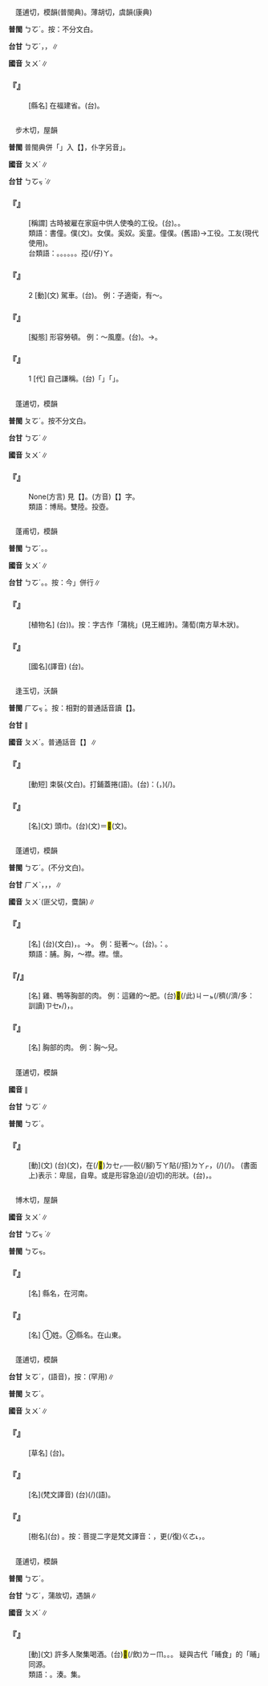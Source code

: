 
=={{ruby|莆|ㄆㄨˊ}}==

　蓬逋切，模韻(普閩典)。薄胡切，虞韻(康典)

'''普閩''' <rt>ㄅㆦˊ</rt>{{ruby|、|ㄆㆦˊ}}。按：不分文白。

'''台甘''' <rt>ㄅㆦˊ</rt>{{ruby|。|ㄏㄨˋ}}，{{ruby|<mark>&#xf907e;</mark>|ㄐㄧㄚㆴ}}{{ruby|莆|ㄏㄨˋ}}，{{ruby|瑞|ㄙㄨㄧ˫}}{{ruby|草|ㄘㄠˋ}}∥

'''國音''' <rt>ㄆㄨˊ</rt>{{ruby|。|ㄈㄨˇ}}∥

    

==='''『{{ruby|莆|ㄆㄨˊ}}{{ruby|田|ㄊㄧㄢˊ}}』'''===
: [縣名] 在福建省。(台){{ruby|莆|ㄅㆦˊ}}{{ruby|田|ㄘㄢˊ}}。
    

=={{ruby|僕|ㄆㄨˊ}}==

　步木切，屋韻

'''普閩''' 普閩典併「{{ruby|僕|ㄅㆦㆶ ͘}}」入【{{ruby|仆|ㄅㆦㆶ ͘}}】，仆字另音{{ruby|「|ㄆㄨ}}」。

'''國音''' <rt>ㄆㄨˊ</rt>∥

'''台甘''' <rt>ㄅㆦㆶ ͘</rt>∥

    

==='''『{{ruby|僕|ㄆㄨˊ}}{{ruby|人|ㄖㄣˊ}}』'''===
: [稱謂] 古時被雇在家庭中供人使喚的工役。(台){{ruby|奴|ㄌㆦˊ}}{{ruby|/|ㄋㆦˊ}}{{ruby|僕|ㄅㆦㆶ ͘}}。{{ruby|奴|ㄌㆦˊ}}{{ruby|/|ㄋㆦˊ}}{{ruby|才|ㄗㄞˊ}}。
:類語：書僮。僕{{ruby|從|ㄗㄨㄥˋ}}(文)。女僕。奚奴。奚童。僮僕。(舊語)→工役。工友(現代使用)。
:
:台類語：{{ruby|當|ㄉㆭ}}{{ruby|差|ㄘㆤ}}。{{ruby|長|ㄉㆭˊ}}{{ruby|工|ㄍㄤ}}。{{ruby|倩|ㄑㄧㆩ˪}}{{ruby|丌|ㆤ}}。{{ruby|老|ㄌㄠ˫}}{{ruby|婆|ㄅㄜˊ}}。{{ruby|奴|ㄌㆦˊ}}{{ruby|才|ㄗㄞˊ}}。{{ruby|查|ㄗㄚ}}{{ruby|某|ㆠㆦˋ}}{{ruby|囝|ㄍㄢˋ}}。{{ruby|<mark>&#xffb51;</mark>|ㆣㄧㄣˋ}}孲(/仔)<rt>ㄚ</rt>{{ruby|工|ㄍㄤ}}。
:
    

==='''『{{ruby|僕|ㄆㄨˊ}}』'''===
:2  [動](文) 駕車。(台){{ruby|駛|ㄙㄞˋ}}{{ruby|車|ㄑㄧㄚ}}。 例：子適衛，{{ruby|冉|ㄖㄢˇ}}有～。
    

==='''『{{ruby|僕|ㄆㄨˊ}}{{ruby|僕|ㄆㄨˊ}}』'''===
: [擬態] 形容勞頓。 例：～風塵。(台){{ruby|風|ㄏㆲ}}{{ruby|飛|ㄅㆤ}}{{ruby|/|ㄅㄨㆤ}}{{ruby|沙|ㄙㄨㄚ}}{{ruby|埲|ㄆㆲ˫}}{{ruby|埲|ㄆㆲ˫}}{{ruby|坱|ㄧㄥ}}。→{{ruby|形|ㄏㄧㄥˊ}}{{ruby|容|ㄧㆲˊ}}{{ruby|旅|ㄌㄨˋ}}{{ruby|/|ㄌㄧˋ}}{{ruby|行|ㄏㄧㄥˊ}}{{ruby|中|ㄉㄧㆲ}}{{ruby|受|ㄒㄧㄨ˫}}{{ruby|苦|ㄎㆦˋ}}{{ruby|疲|ㄆㄧˊ}}{{ruby|勞|ㄌㄜˊ}}{{ruby|丌|ㆤ}}{{ruby|狀|ㄗㆲ˫}}{{ruby|況|ㄏㆲˋ}}。
    

==='''『{{ruby|僕|ㄆㄨˊ}}』'''===
:1  [代] 自己謙稱。(台){{ruby|書|ㄙㄨ}}{{ruby|面|ㆠㄧㄢ˫}}{{ruby|上|ㄒㄧㆲ˫}}{{ruby|自|ㄗㄨ˫}}{{ruby|謙|ㄎㄧㆰ}}{{ruby|稱|ㄑㄧㄥ}}「{{ruby|僕|ㄅㆦㆶ ͘}}」{{ruby|代|ㄉㄞ˫}}{{ruby|替|ㄊㄨㆤ˪}}{{ruby|/|ㄊㆤ˪}}{{ruby|講|ㄍㆲˋ}}「{{ruby|我|ㆣㄨㄚˋ}}」。
    

=={{ruby|蒱|ㄆㄨˊ}}==

　蓬逋切，模韻

'''普閩''' <rt>ㄆㆦˊ</rt>{{ruby|、|ㄅㆦˊ}}。按不分文白。

'''台甘''' <rt>ㄅㆦˊ</rt>∥

'''國音''' <rt>ㄆㄨˊ</rt>∥

    

==='''『{{ruby|摴|ㄕㄨ}}{{ruby|蒱|ㄆㄨˊ}}』'''===
: None(方言) 見【{{ruby|摴|ㄕㄨ}}】。(方音)【{{ruby|摴|ㄔㄨ}}】字。
:類語：博局。雙陸。投壺。
:
    

=={{ruby|葡|ㄆㄨˊ}}==

　蓬甫切，模韻

'''普閩''' <rt>ㄅㆦˊ</rt>。{{ruby|(俗)|ㄆㄨˊ}}。

'''國音''' <rt>ㄆㄨˊ</rt>∥

'''台甘''' <rt>ㄅㆦˊ</rt>。{{ruby|(語)|ㄆㄨˊ}}。按：今{{ruby|「|ㄆㄨˊ}}{{ruby|/|ㄆㄜˊ}}」併行∥

    

==='''『{{ruby|葡|ㄆㄨˊ}}{{ruby|萄|·ㄊㄠˊ}}』'''===
: [植物名] (台){{ruby|葡|ㄆㄜˊ}}{{ruby|/|ㄆㄨˊ}}{{ruby|萄|ㄉㄜˊ}})。按：字古作「蒲桃」(見王維詩)。蒲萄(南方草木狀)。
    

==='''『{{ruby|葡|ㄆㄨˊ}}{{ruby|萄|ㄊㄠˊ}}{{ruby|牙|ㄧㄚˊ}}』'''===
: [國名](譯音) (台){{ruby|葡|ㄆㄜˊ}}{{ruby|萄|ㄉㄜˊ}}{{ruby|牙|ㆣㄚˊ}}。
    

=={{ruby|襆|ㄆㄨˊ}}==

　逢玉切，沃韻

'''普閩''' <rt>ㄏㆦㆶ ͘</rt>。按：相對的普通話音讀【{{ruby|襆|ㄈㄨˊ}}】。

'''台甘''' {{ruby|(文)|ㄅㆦㆶ}}∥

'''國音''' <rt>ㄆㄨˊ</rt>。普通話音【{{ruby|襆|ㄈㄨˊ}}】∥

    

==='''『{{ruby|襆|ㄆㄨˊ}}{{ruby|被|ㄅㄟˋ}}』'''===
: [動短] 束裝(文白)。打鋪蓋捲(語)。(台){{ruby|像|ㄑㄧㆧ˫}}{{ruby|/|ㄑㄧㆫ˫}}{{ruby|/|ㄑㄧㄤ˫}}{{ruby|講|ㄍㆲˋ}}{{ruby|→|ㄍㆲ}}：{{ruby|包|ㄅㄠ}}{{ruby|袱|ㄏㆦㆶ ͘}}{{ruby|仔|ㄚ}}{{ruby|款|ㄎㄨㄢˋ}}({{ruby|收|ㄒㄧㄨ}}{{ruby|拾|ㄒㄧㆴ ͘}}，{{ruby|整|ㄐㄧㄥˋ}}{{ruby|理|ㄌㄧˋ}}){{ruby|咧|ㄌㆤ˪}}{{ruby|著|ㄉㄧㄜㆷ}}(/{{ruby|都|ㄉㄜ˫}}){{ruby|行|ㄍㄧㆩˊ}}。
    

==='''『{{ruby|襆|ㄆㄨˊ}}』'''===
: [名](文) 頭巾。(台)(文){{ruby|襆|ㄅㆦㆶ}}＝<mark>&#xf90a1;</mark>(文)。
    

=={{ruby|脯|ㄆㄨˊ}}==

　蓬逋切，模韻

'''普閩''' <rt>ㄅㆦˊ</rt>{{ruby|。|ㄆㆦˊ}}。(不分文白)。

'''台甘''' <rt>ㄏㄨˋ</rt>，{{ruby|肉|ㆠㄚㆷ}}{{ruby|脯|ㄏㄨˋ}}{{ruby|。|ㄅㆦˋ}}，{{ruby|魚|ㄏㄧˊ}}{{ruby|/|ㄏㄨˊ}}{{ruby|脯|ㄅㆦˋ}}{{ruby|。|ㄅㆦˊ}}，{{ruby|胸|ㄏㄧㄥ}}{{ruby|脯|ㄅㆦˊ}}∥

'''國音''' <rt>ㄆㄨˊ</rt>{{ruby|。|ㄈㄨˇ}}(匪父切，麌韻)∥

    

==='''『{{ruby|胸|ㄒㄩㄥˊ}}{{ruby|脯|ㄆㄨˊ}}{{ruby|子|·ㄗˇ}}』'''===
: [名] (台){{ruby|胸|ㄏㄧㄥ}}{{ruby|脯|ㄅㆦˊ}}(文白)，{{ruby|胸|ㄏㄧㄥ}}{{ruby|坎|ㄎㆰˋ}}{{ruby|乳|ㄌㄧㄣ}}{{ruby|/|ㄋㄧ}}{{ruby|頭|ㄊㄠˊ}}{{ruby|周|ㄐㄧㄨ}}{{ruby|圍|ㄨㄧˊ}}{{ruby|丌|ㆤ}}{{ruby|肉|ㆠㄚㆷ}}。→{{ruby|胸|ㄏㄧㄥ}}{{ruby|坎|ㄎㆰˋ}}。 例：挺著～。(台){{ruby|挺|ㄊㄧㄥˋ}}{{ruby|→|ㄊㄧㄥ˫}}{{ruby|胸|ㄏㄧㄥ}}。{{ruby|俗|ㄒㄧㆦㆶ ͘}}{{ruby|音|ㄧㆬ}}：{{ruby|腆|ㄊㄞ˫}}{{ruby|胸|ㄏㄧㄥ}}。
:類語：脯。胸，～襟。襟。懷。
:
    

==='''『{{ruby|脯|ㄆㄨˊ}}{{ruby|子|·ㄗˇ}}/{{ruby|兒|ㄦ}}』'''===
: [名] 雞、鴨等胸部的肉。 例：這雞的～肥。(台)<mark>&#xffb50;</mark>(/此)<rt>ㄐㄧㆵ</rt>{{ruby|隻|ㄐㄧㄚㆷ}}{{ruby|雞|ㄍㄨㆤ}}{{ruby|/|ㄍㆤ}}{{ruby|襟|ㄎㄧㆬ}}{{ruby|胸|ㄏㄧㄥ}}{{ruby|肉|ㆠㄚㆷ}}{{ruby|肥|ㄅㄨㄧˊ}}(/穧(/濟/多：訓讀)<rt>ㄗㆤ˫</rt>{{ruby|/|ㄗㄨㆤ˫}}/{{ruby|大|ㄉㄨㄚ˫}}{{ruby|塊|ㄉㆤ˪}})，{{ruby|襟|ㄎㄧㆬ}}{{ruby|胸|ㄏㄧㄥ}}{{ruby|較|ㄎㄚㆷ}}{{ruby|有|ㄨ˫}}{{ruby|肉|ㆠㄚㆷ}}。
    

==='''『{{ruby|脯|ㄆㄨˊ}}』'''===
: [名] 胸部的肉。 例：胸～兒。
    

=={{ruby|匍|ㄆㄨˊ}}==

　蓬逋切，模韻

'''國音''' {{ruby|(文)|ㄆㄨˊ}}∥

'''台甘''' <rt>ㄅㆦˊ</rt>∥

'''普閩''' <rt>ㄅㆦˊ</rt>。

    

==='''『{{ruby|匍|ㄆㄨˊ}}{{ruby|匐|ㄈㄨˊ}}』'''===
: [動](文) (台){{ruby|匍|ㄅㆦˊ}}{{ruby|匐|ㄅㆦㆶ ͘}}(文)，{{ruby|伏|ㄆㄚㆶ}}在(/<mark>&#xf9549;</mark>)<rt>ㄉㆤㆷ</rt>{{ruby|爬|ㄅㆤˊ}}──{{ruby|四|ㄒㄧ˪}}骹(/腳)<rt>ㄎㄚ</rt>貼(/搭)<rt>ㄉㄚㆷ</rt>{{ruby|地|ㄉㄨㆤ˫}}{{ruby|/|ㄉㆤ˫}}，{{ruby|像|ㄑㄧㆫ˫}}{{ruby|/|ㄑㄧㆧ˫}}(/{{ruby|做|ㄗㄨㆤ˪}}{{ruby|/|ㄗㄜ˪}}){{ruby|狗|ㄍㄠˋ}}{{ruby|仔|ㄚ}}{{ruby|爬|ㄅㆤˊ}}(/{{ruby|行|ㄍㄧㆩˊ}})。 (書面上)表示：卑屈，自卑。或是形容急迫(/迫切)的形狀。(台){{ruby|心|ㄒㄧㆬ}}{{ruby|急|ㄍㄧㆴ}}{{ruby|行|ㄍㄧㆩˊ}}{{ruby|<mark>&#xffa45;</mark>|ㆠㆤ˫}}{{ruby|/|ㆠㄨㆤ˫}}{{ruby|去|ㄎㄧ˪}}，{{ruby|用|ㄧㆲ˫}}{{ruby|爬|ㆠㆤˊ}}{{ruby|丌|ㆤ}}。
    

=={{ruby|濮|ㄆㄨˊ}}==

　博木切，屋韻

'''國音''' <rt>ㄆㄨˊ</rt>∥

'''台甘''' <rt>ㄅㆦㆶ ͘</rt>{{ruby|。|ㄆㆦㆶ}}∥

'''普閩''' <rt>ㄅㆦㆶ</rt>。

    

==='''『{{ruby|濮|ㄆㄨˊ}}{{ruby|陽|ㄧㄤˊ}}』'''===
: [名] 縣名，在河南。
    

==='''『{{ruby|濮|ㄆㄨˊ}}』'''===
: [名] ①姓。②縣名。在山東。
    

=={{ruby|菩|ㄆㄨˊ}}==

　蓬逋切，模韻

'''台甘''' <rt>ㄆㆦˊ</rt>{{ruby|/|ㄅㆦˊ}}{{ruby|/|ㄆㆦ}}，{{ruby|菩|ㄆㆦˊ}}{{ruby|薩|ㄙㄚㆵ}}(語音){{ruby|。|ㄆㄨㆤ˫}}，按：(罕用)∥

'''普閩''' <rt>ㄆㆦˊ</rt>。

'''國音''' <rt>ㄆㄨˊ</rt>∥

    

==='''『{{ruby|菩|ㄆㄨˊ}}{{ruby|提|ㄊㄧˊ}}{{ruby|子|ㄗˇ}}』'''===
: [草名] (台){{ruby|菩|ㄆㆦ˫}}{{ruby|提|ㄊㆤˊ}}{{ruby|子|ㄐㄧˋ}}。
    

==='''『{{ruby|菩|ㄆㄨˊ}}{{ruby|薩|·ㄙㄚˋ}}』'''===
: [名](梵文譯音) (台){{ruby|菩|ㄆㆦˊ}}{{ruby|薩|ㄙㄚㆵ}}(/{{ruby|菩|ㄆㆦ˫}}{{ruby|薩|ㄙㄚㆵ ͘}})(語)。
    

==='''『{{ruby|菩|ㄆㄨˊ}}{{ruby|提|ㄊㄧˊ}}{{ruby|樹|ㄕㄨˋ}}』'''===
: [樹名](台) {{ruby|菩|ㄆㆦ˫}}{{ruby|提|ㄊㆤˊ}}{{ruby|樹|ㄑㄧㄨ˫}}。按：菩提二字是梵文譯音：{{ruby|樹|ㄑㄧㄨ˫}}{{ruby|子|ㄐㄧˋ}}，{{ruby|硬|ㄫㄧ˫}}{{ruby|/|ㄫㆤ˫}}更(/復)<rt>ㄍㄜ˪</rt>{{ruby|/|ㄍㄜㆷ}}{{ruby|圓|ㆪˊ}}，{{ruby|通|ㄊㄤ}}{{ruby|做|ㄗㄜ˪}}{{ruby|/|ㄗㄨㆤ˪}}{{ruby|念|ㄌㄧㆰ˫}}{{ruby|珠|ㄗㄨ}}。
    

=={{ruby|酺|ㄆㄨˊ}}==

　蓬逋切，模韻

'''普閩''' <rt>ㄅㆦˊ</rt>。

'''台甘''' <rt>ㄅㆦˊ</rt>{{ruby|。|ㄅㆦ˫}}，蒲故切，遇韻∥

'''國音''' <rt>ㄆㄨˊ</rt>∥

    

==='''『{{ruby|酺|ㄆㄨˊ}}』'''===
: [動](文) 許多人聚集喝酒。(台){{ruby|大|ㄉㄨㄚ˫}}<mark>&#xffbf1;</mark>(/飲)<rt>ㄌㄧㆬ</rt>{{ruby|酒|ㄐㄧㄨˋ}}。{{ruby|<mark>&#xffbf1;</mark>|ㄌㄧㆬ}}{{ruby|酒|ㄐㄧㄨˋ}}{{ruby|作|ㄗㆦㆶ}}{{ruby|樂|ㄌㆦㆶ ͘}}。{{ruby|<mark>&#xffaec;</mark>|ㄑㄧㆵ}}{{ruby|<mark>&#xffae6;</mark>|ㄊㄜˊ}}{{ruby|歡|ㄏㄨㆩ}}{{ruby|喜|ㄏㄧˋ}}。 疑與古代「晡食」的「晡」同源。
:類語：{{ruby|醵|ㄐㄩˋ}}。湊。集。
:
    
